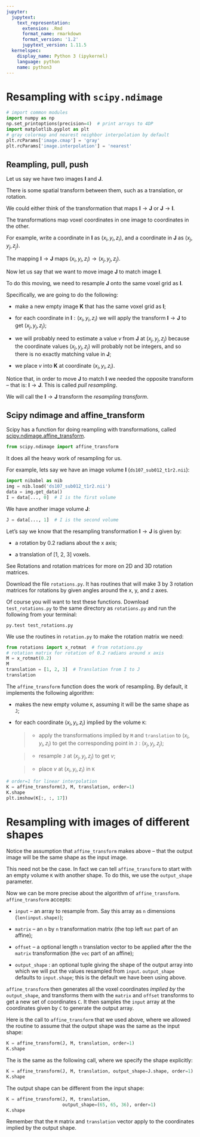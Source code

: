 ```yaml
---
jupyter:
  jupytext:
    text_representation:
      extension: .Rmd
      format_name: rmarkdown
      format_version: '1.2'
      jupytext_version: 1.11.5
  kernelspec:
    display_name: Python 3 (ipykernel)
    language: python
    name: python3
---
```


# Resampling with `scipy.ndimage`

```python
# import common modules
import numpy as np
np.set_printoptions(precision=4)  # print arrays to 4DP
import matplotlib.pyplot as plt
# gray colormap and nearest neighbor interpolation by default
plt.rcParams['image.cmap'] = 'gray'
plt.rcParams['image.interpolation'] = 'nearest'
```

## Reampling, pull, push

Let us say we have two images $\mathbf{I}$ and $\mathbf{J}$.

There is some spatial transform between them, such as a translation, or
rotation.

We could either think of the transformation that maps $\mathbf{I} \to
\mathbf{J}$ or $\mathbf{J} \to \mathbf{I}$.

The transformations map voxel coordinates in one image to coordinates in the
other.

For example, write a coordinate in $\mathbf{I}$ as $(x_i, y_i,
z_i)$, and a coordinate in $\mathbf{J}$ as $(x_j, y_j, z_j)$.

The mapping $\mathbf{I} \to \mathbf{J}$ maps $(x_i, y_i, z_i) \to
(x_j, y_j, z_j)$.

Now let us say that we want to move image $\mathbf{J}$ to match image
$\mathbf{I}$.

To do this moving, we need to resample $\mathbf{J}$ onto the same voxel
grid as $\mathbf{I}$.

Specifically, we are going to do the following:

* make a new empty image $\mathbf{K}$ that has the same voxel
  grid as $\mathbf{I}$;

* for each coordinate in $\mathbf{I} : (x_i, y_i, z_i)$ we will apply
  the transform $\mathbf{I} \to \mathbf{J}$ to get $(x_j, y_j,
  z_j)$;

* we will probably need to estimate a value $v$ from $\mathbf{J}$
  at $(x_j, y_j, z_j)$ because the coordinate values $(x_j, y_j,
  z_j)$ will probably not be integers, and so there is no exactly matching
  value in $\mathbf{J}$;

* we place $v$ into $\mathbf{K}$ at coordinate $(x_i, y_i,
  z_i)$.

Notice that, in order to move $\mathbf{J}$ to match $\mathbf{I}$
we needed the opposite transform – that is: $\mathbf{I} \to
\mathbf{J}$.  This is called *pull resampling*.

We will call the $\mathbf{I} \to \mathbf{J}$ transform the *resampling
transform*.

## Scipy ndimage and affine_transform

<!-- see coordinate_board.jpg for diagram needed about here. -->
Scipy has a function for doing reampling with transformations, called
[scipy.ndimage.affine_transform](https://docs.scipy.org/doc/scipy/reference/generated/scipy.ndimage.affine_transform.html).

```python
from scipy.ndimage import affine_transform
```

It does all the heavy work of resampling for us.

For example, lets say we have an image volume $\mathbf{I}$
(`ds107_sub012_t1r2.nii`):

```python
import nibabel as nib
img = nib.load('ds107_sub012_t1r2.nii')
data = img.get_data()
I = data[..., 0]  # I is the first volume
```

We have another image volume $\mathbf{J}$:

```python
J = data[..., 1]  # I is the second volume
```

Let’s say we know that the resampling transformation $\mathbf{I} \to
\mathbf{J}$ is given by:

* a rotation by 0.2 radians about the x axis;

* a translation of [1, 2, 3] voxels.

See Rotations and rotation matrices for more on 2D and 3D rotation matrices.

Download the file `rotations.py`. It has routines that will make
3 by 3 rotation matrices for rotations by given angles around the x, y, and z
axes.

Of course you will want to test these functions. Download
`test_rotations.py` to the same directory as `rotations.py` and
run the following from your terminal:

```
py.test test_rotations.py
```

We use the routines in `rotation.py` to make the rotation matrix we need:

```python
from rotations import x_rotmat  # from rotations.py
# rotation matrix for rotation of 0.2 radians around x axis
M = x_rotmat(0.2)
M
translation = [1, 2, 3]  # Translation from I to J
translation
```

The `affine_transform` function does the work of resampling.  By default, it
implements the following algorithm:

* makes the new empty volume `K`, assuming it will be the same shape as
  `J`;

* for each coordinate $(x_i, y_i, z_i)$ implied by the volume `K`:

  > * apply the transformations implied by `M` and `translation` to
  >   $(x_i, y_i, z_i)$ to get the corresponding point in `J` :
  >   $(x_j, y_j, z_j)$;

  > * resample `J` at $(x_j, y_j, z_j)$ to get $v$;

  > * place $v$ at $(x_i, y_i, z_i)$ in `K`

```python
# order=1 for linear interpolation
K = affine_transform(J, M, translation, order=1)
K.shape
plt.imshow(K[:, :, 17])
```

# Resampling with images of different shapes

Notice the assumption that `affine_transform` makes above – that the
output image will be the same shape as the input image.

This need not be the case.  In fact we can tell `affine_transform` to start
with an empty volume `K` with another shape.  To do this, we use the
`output_shape` parameter.

Now we can be more precise about the algorithm of `affine_transform`.
`affine_transform` accepts:

* `input` – an array to resample from.  Say this array as `n`
  dimensions (`len(input.shape)`);

* `matrix` – an `n` by `n` transformation matrix (the top left
  `mat` part of an affine);

* `offset` – a optional length `n` translation vector to be applied
  after the the `matrix` transformation (the `vec` part of an affine);

* `output_shape` : an optional tuple giving the shape of the output array
  into which we will put the values resampled from `input`. `output_shape`
  defaults to `input.shape`; this is the default we have been using above.

`affine_transform` then generates all the voxel coordinates *implied by* the
`output_shape`, and transforms them with the `matrix` and `offset`
transforms to get a new set of coordinates `C`. It then samples the
`input` array at the coordinates given by `C` to generate the output
array.

Here is the call to `affine_transform` that we used above, where we allowed
the routine to assume that the output shape was the same as the input shape:

```python
K = affine_transform(J, M, translation, order=1)
K.shape
```

The is the same as the following call, where we specify the shape explicitly:

```python
K = affine_transform(J, M, translation, output_shape=J.shape, order=1)
K.shape
```

The output shape can be different from the input shape:

```python
K = affine_transform(J, M, translation,
                     output_shape=(65, 65, 36), order=1)
K.shape
```

Remember that the `M` matrix and `translation` vector apply to the
coordinates implied by the output shape.
